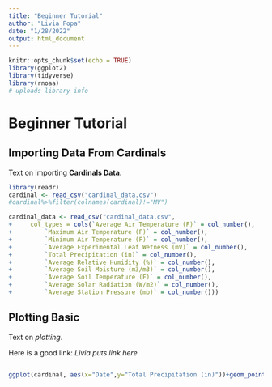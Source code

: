 ```yaml
---
title: "Beginner Tutorial"
author: "Livia Popa"
date: "1/28/2022"
output: html_document
---
```


```r
knitr::opts_chunk$set(echo = TRUE)
library(ggplot2)
library(tidyverse)
library(rnoaa)
# uploads library info
```

# Beginner Tutorial


## Importing Data From Cardinals

Text on importing **Cardinals Data**.

```r
library(readr)
cardinal <- read_csv("cardinal_data.csv")
#cardinal%>%filter(colnames(cardinal)!="MV")
```


```r
cardinal_data <- read_csv("cardinal_data.csv", 
+     col_types = cols(`Average Air Temperature (F)` = col_number(), 
+         `Maximum Air Temperature (F)` = col_number(), 
+         `Minimum Air Temperature (F)` = col_number(), 
+         `Average Experimental Leaf Wetness (mV)` = col_number(), 
+         `Total Precipitation (in)` = col_number(), 
+         `Average Relative Humidity (%)` = col_number(), 
+         `Average Soil Moisture (m3/m3)` = col_number(), 
+         `Average Soil Temperature (F)` = col_number(), 
+         `Average Solar Radiation (W/m2)` = col_number(), 
+         `Average Station Pressure (mb)` = col_number()))

```

## Plotting Basic 

Text on *plotting*. 

Here is a good link: *Livia puts link here*


```r

```


```r
ggplot(cardinal, aes(x="Date",y="Total Precipitation (in)"))+geom_point()
```

